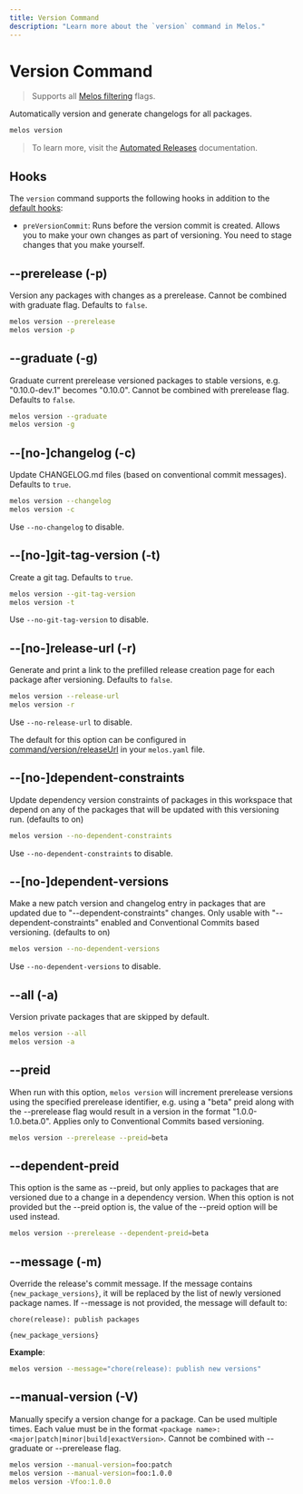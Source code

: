 ```yaml
---
title: Version Command
description: "Learn more about the `version` command in Melos."
---
```


# Version Command

> Supports all [Melos filtering](/filters) flags.

Automatically version and generate changelogs for all packages.


```bash
melos version
```

> To learn more, visit the [Automated Releases](/guides/automated-releases) documentation.

## Hooks

The `version` command supports the following hooks in addition to the [default hooks](/configuration/scripts#hooks):

- `preVersionCommit`: Runs before the version commit is created.
  Allows you to make your own changes as part of versioning.
  You need to stage changes that you make yourself.


## --prerelease (-p)

Version any packages with changes as a prerelease. Cannot be combined with graduate flag. Defaults to `false`.

```bash
melos version --prerelease
melos version -p
```

## --graduate (-g)

Graduate current prerelease versioned packages to stable versions, e.g. "0.10.0-dev.1" becomes "0.10.0". Cannot be combined with prerelease flag. Defaults to `false`.

```bash
melos version --graduate
melos version -g
```

## --[no-]changelog (-c)

Update CHANGELOG.md files (based on conventional commit messages). Defaults to `true`.

```bash
melos version --changelog
melos version -c
```

Use `--no-changelog` to disable.

## --[no-]git-tag-version (-t)

Create a git tag. Defaults to `true`.

```bash
melos version --git-tag-version
melos version -t
```

Use `--no-git-tag-version` to disable.

## --[no-]release-url (-r)

Generate and print a link to the prefilled release creation page for each package after versioning.
Defaults to `false`.

```bash
melos version --release-url
melos version -r
```

Use `--no-release-url` to disable.

The default for this option can be configured in
[command/version/releaseUrl](/configuration/overview#commandversionreleaseUrl) in your `melos.yaml`
file.

## --[no-]dependent-constraints

Update dependency version constraints of packages in this workspace that depend on any of the packages that will be updated with this versioning run. (defaults to on)

```bash
melos version --no-dependent-constraints
```

Use `--no-dependent-constraints` to disable.

## --[no-]dependent-versions

Make a new patch version and changelog entry in packages that are updated due to "--dependent-constraints" changes. Only usable with "--dependent-constraints" enabled and Conventional Commits based versioning. (defaults to on)

```bash
melos version --no-dependent-versions
```

Use `--no-dependent-versions` to disable.

## --all (-a)

Version private packages that are skipped by default.

```bash
melos version --all
melos version -a
```

## --preid

When run with this option, `melos version` will increment prerelease versions using the specified prerelease identifier, e.g. using a "beta" preid along with the --prerelease flag would result in a version in the format "1.0.0-1.0.beta.0". Applies only to Conventional Commits based versioning.

```bash
melos version --prerelease --preid=beta
```

## --dependent-preid

This option is the same as --preid, but only applies to packages that are versioned due to a
change in a dependency version. When this option is not provided but the --preid option is, the
value of the --preid option will be used instead.

```bash
melos version --prerelease --dependent-preid=beta
```

## --message (-m)

Override the release's commit message. If the message contains `{new_package_versions}`, it will be replaced by the list of newly versioned package names. If --message is not provided, the message will default to:

```
chore(release): publish packages

{new_package_versions}
```

**Example**:

```bash
melos version --message="chore(release): publish new versions"
```

## --manual-version (-V)

Manually specify a version change for a package. Can be used multiple times. Each value must be in the format `<package name>:<major|patch|minor|build|exactVersion>`. Cannot be combined with --graduate or --prerelease flag.

```bash
melos version --manual-version=foo:patch
melos version --manual-version=foo:1.0.0
melos version -Vfoo:1.0.0
```
